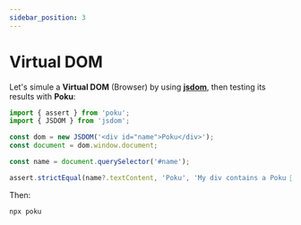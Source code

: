 ```yaml
---
sidebar_position: 3
---
```


# Virtual DOM

Let's simule a **Virtual DOM** (Browser) by using [**jsdom**](https://github.com/jsdom/jsdom), then testing its results with **Poku**:

```ts
import { assert } from 'poku';
import { JSDOM } from 'jsdom';

const dom = new JSDOM('<div id="name">Poku</div>');
const document = dom.window.document;

const name = document.querySelector('#name');

assert.strictEqual(name?.textContent, 'Poku', 'My div contains a Poku 🐷');
```

Then:

```bash
npx poku
```
